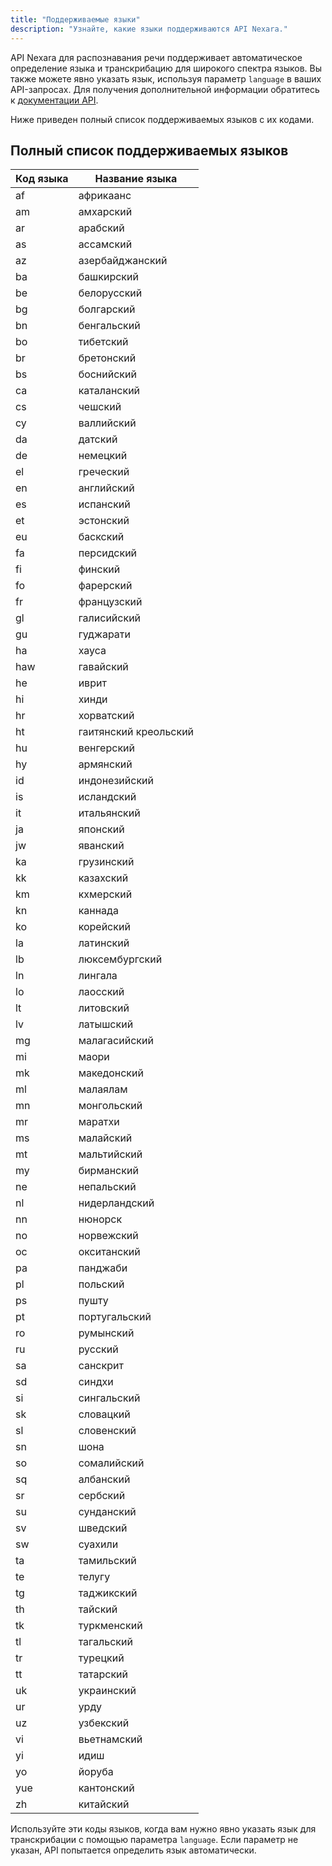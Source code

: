 ```yaml
---
title: "Поддерживаемые языки"
description: "Узнайте, какие языки поддерживаются API Nexara."
---
```


API Nexara для распознавания речи поддерживает автоматическое определение языка и транскрибацию для широкого спектра языков. Вы также можете явно указать язык, используя параметр `language` в ваших API-запросах. Для получения дополнительной информации обратитесь к [документации API](/ru/api-reference/endpoint/transcription#body-language).

Ниже приведен полный список поддерживаемых языков с их кодами.

## Полный список поддерживаемых языков

| Код языка | Название языка        |
| --------- | --------------------- |
| af        | африкаанс             |
| am        | амхарский             |
| ar        | арабский              |
| as        | ассамский             |
| az        | азербайджанский       |
| ba        | башкирский            |
| be        | белорусский           |
| bg        | болгарский            |
| bn        | бенгальский           |
| bo        | тибетский             |
| br        | бретонский            |
| bs        | боснийский            |
| ca        | каталанский           |
| cs        | чешский               |
| cy        | валлийский            |
| da        | датский               |
| de        | немецкий              |
| el        | греческий             |
| en        | английский            |
| es        | испанский             |
| et        | эстонский             |
| eu        | баскский              |
| fa        | персидский            |
| fi        | финский               |
| fo        | фарерский             |
| fr        | французский           |
| gl        | галисийский           |
| gu        | гуджарати             |
| ha        | хауса                 |
| haw       | гавайский             |
| he        | иврит                 |
| hi        | хинди                 |
| hr        | хорватский            |
| ht        | гаитянский креольский |
| hu        | венгерский            |
| hy        | армянский             |
| id        | индонезийский         |
| is        | исландский            |
| it        | итальянский           |
| ja        | японский              |
| jw        | яванский              |
| ka        | грузинский            |
| kk        | казахский             |
| km        | кхмерский             |
| kn        | каннада               |
| ko        | корейский             |
| la        | латинский             |
| lb        | люксембургский        |
| ln        | лингала               |
| lo        | лаосский              |
| lt        | литовский             |
| lv        | латышский             |
| mg        | малагасийский         |
| mi        | маори                 |
| mk        | македонский           |
| ml        | малаялам              |
| mn        | монгольский           |
| mr        | маратхи               |
| ms        | малайский             |
| mt        | мальтийский           |
| my        | бирманский            |
| ne        | непальский            |
| nl        | нидерландский         |
| nn        | нюнорск               |
| no        | норвежский            |
| oc        | окситанский           |
| pa        | панджаби              |
| pl        | польский              |
| ps        | пушту                 |
| pt        | португальский         |
| ro        | румынский             |
| ru        | русский               |
| sa        | санскрит              |
| sd        | синдхи                |
| si        | сингальский           |
| sk        | словацкий             |
| sl        | словенский            |
| sn        | шона                  |
| so        | сомалийский           |
| sq        | албанский             |
| sr        | сербский              |
| su        | сунданский            |
| sv        | шведский              |
| sw        | суахили               |
| ta        | тамильский            |
| te        | телугу                |
| tg        | таджикский            |
| th        | тайский               |
| tk        | туркменский           |
| tl        | тагальский            |
| tr        | турецкий              |
| tt        | татарский             |
| uk        | украинский            |
| ur        | урду                  |
| uz        | узбекский             |
| vi        | вьетнамский           |
| yi        | идиш                  |
| yo        | йоруба                |
| yue       | кантонский            |
| zh        | китайский             |

Используйте эти коды языков, когда вам нужно явно указать язык для транскрибации с помощью параметра `language`. Если параметр не указан, API попытается определить язык автоматически.
